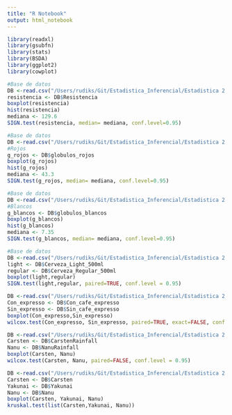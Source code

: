 ```yaml
---
title: "R Notebook"
output: html_notebook
---
```

```r
library(readxl) 
library(gsubfn) 
library(stats) 
library(BSDA)
library(ggplot2)
library(cowplot)
```

```r
#Base de datos
DB <-read.csv("/Users/rudiks/Git/Estadistica_Inferencial/Estadistica 2 - Proyecto Final/datos1.csv")
resistencia <- DB$Resistencia
boxplot(resistencia)
hist(resistencia)
mediana <- 129.6
SIGN.test(resistencia, median= mediana, conf.level=0.95)
```
```r
#Base de datos 
DB <-read.csv("/Users/rudiks/Git/Estadistica_Inferencial/Estadistica 2 - Proyecto Final/datos2.csv")
#Rojos 
g_rojos <- DB$globulos_rojos
boxplot(g_rojos)
hist(g_rojos)
mediana <- 43.3
SIGN.test(g_rojos, median= mediana, conf.level=0.95)
```

```r
#Base de datos 
DB <-read.csv("/Users/rudiks/Git/Estadistica_Inferencial/Estadistica 2 - Proyecto Final/datos2.csv")
#Blancos 
g_blancos <- DB$globulos_blancos
boxplot(g_blancos)
hist(g_blancos)
mediana <- 7.35
SIGN.test(g_blancos, median= mediana, conf.level=0.95)
```

```r
#Base de datos 
DB <-read.csv("/Users/rudiks/Git/Estadistica_Inferencial/Estadistica 2 - Proyecto Final/datos3.csv")
light <- DB$Cerveza_Light_500ml
regular <- DB$Cerveza_Regular_500ml
boxplot(light,regular)
SIGN.test(light,regular, paired=TRUE, conf.level = 0.95)
```
```r
DB <-read.csv("/Users/rudiks/Git/Estadistica_Inferencial/Estadistica 2 - Proyecto Final/datos4.csv")
Con_expresso <- DB$Con_cafe_expresso
Sin_expresso <- DB$Sin_cafe_expresso
boxplot(Con_expresso,Sin_expresso)
wilcox.test(Con_expresso, Sin_expresso, paired=TRUE, exact=FALSE, conf.level = 0.95)
```
```r
DB <-read.csv("/Users/rudiks/Git/Estadistica_Inferencial/Estadistica 2 - Proyecto Final/datos5.csv")
Carsten <- DB$CarstenRainfall
Nanu <- DB$NanuRainfall
boxplot(Carsten, Nanu)
wilcox.test(Carsten, Nanu, paired=FALSE, conf.level = 0.95)
```

```r
DB <-read.csv("/Users/rudiks/Git/Estadistica_Inferencial/Estadistica 2 - Proyecto Final/datos6.csv")
Carsten <- DB$Carsten
Yakunai <- DB$Yakunai
Nanu <- DB$Nanu
boxplot(Carsten, Yakunai, Nanu)
kruskal.test(list(Carsten,Yakunai, Nanu))
```